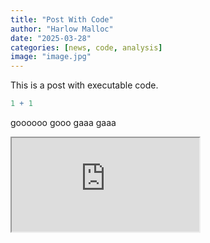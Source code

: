 ```yaml
---
title: "Post With Code"
author: "Harlow Malloc"
date: "2025-03-28"
categories: [news, code, analysis]
image: "image.jpg"
---
```


This is a post with executable code.

```r
1 + 1
```

goooooo gooo gaaa gaaa

::: {#p5-container}
<iframe src="https://editor.p5js.org/sriharshitha/full/ey9Wnqo31">

</iframe>
:::
